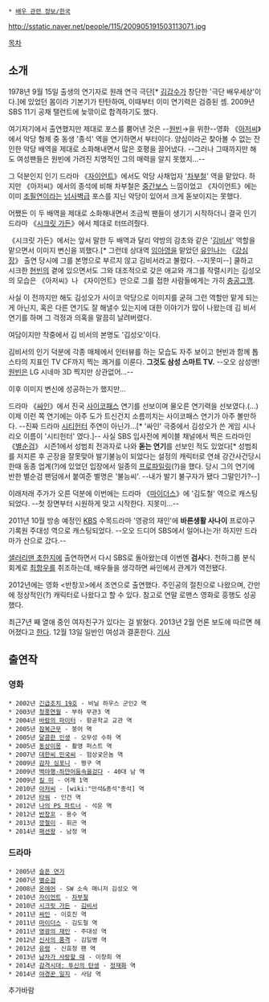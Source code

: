  * [[배우 관련 정보/한국]]

http://sstatic.naver.net/people/115/200905191503113071.jpg

[[목차]]
== 소개 ==
1978년 9월 15일 출생의 연기자로 원래 연극 극단[* [[김갑수]]가 창단한 '극단 배우세상'이다.]에 있었던 몸이라 기본기가 탄탄하여, 이때부터 이미 연기력은 검증된 셈. 2009년 SBS 11기 공채 탤런트에 늦깎이로 합격하기도 했다.

여기저기에서 출연했지만 제대로 포스를 뿜어낸 것은 --[[원빈]]→을 위한--영화 《[[아저씨(영화)|아저씨]]》에서 악당 형제 중 동생 '종석' 역을 연기하면서 부터이다. 양심이라곤 찾아볼 수 없는 잔인한 악당 배역을 제대로 소화해내면서 많은 호평을 끌어냈다. --그러나 그때까지만 해도 여성팬들은 원빈에 가려진 치명적인 그의 매력을 알지 못했지...--

그 덕분인지 인기 드라마 《[[자이언트(드라마)|자이언트]]》에서도 악당 사채업자 '[[차부철]]' 역을 맡았다. 하지만 《아저씨》에서의 종석에 비해 차부철은 [[중간보스]] 느낌이었고 《자이언트》에는 이미 [[조필연]]이라는 [[넘사벽]]급 포스를 지닌 악당이 있어서 크게 돋보이지는 못했다.

어쨌든 이 두 배역을 제대로 소화해내면서 조금씩 팬들이 생기기 시작하더니 결국 인기 드라마 《[[시크릿 가든(드라마)|시크릿 가든]]》에서 제대로 터뜨려줬다. 

《시크릿 가든》에서는 앞서 말한 두 배역과 달리 약방의 감초와 같은 '[[김비서]]' 역할을 맡으면서 이미지 변신을 꾀했다.[* 그런데 상대역 [[임아영]]을 맡았던 [[유인나]]는 《[[강심장]]》 출연 당시에 그를 본명으로 부르지 않고 김비서라고 불렀다. --지못미--] 쿨하고 시크한 [[현빈]]의 곁에 있으면서도 그와 대조적으로 갖은 애교와 개그를 작렬시키는 김성오의 모습은 《아저씨》나 《자이언트》만으로 그를 접한 사람들에게는 가히 [[충공그깽]].

사실 이 전까지만 해도 김성오가 사이코 악당으로 이미지를 굳혀 그런 역할만 맡게 되는 게 아닌지, 혹은 다른 연기도 잘 해낼수 있는지에 대한 이야기가 많이 나왔는데 김 비서 연기를 하며 그 걱정과 의혹을 말끔히 날려버렸다.

여담이지만 작중에서 김 비서의 본명도 '김성오'이다.

김비서의 인기 덕분에 각종 매체에서 인터뷰를 하는 모습도 자주 보이고 현빈과 함께 톱스타의 지표인 TV CF까지 찍는 쾌거를 이룬다. '''그것도 삼성 스마트 TV.''' --오오 삼성맨! [[원빈]]은 LG 시네마 3D 찍지만 상관없어...--

이후 이미지 변신에 성공하는가 했지만...

드라마 《[[싸인]]》에서 진국 [[사이코패스]] 연기를 선보이며 물오른 연기력을 선보였다.(...) 이제 이런 쪽 연기에는 아주 도가 트신건지 소름끼치는 사이코패스 연기가 아주 볼만하다. --진짜 드라마 [[시티헌터]] 주연이 아닌가...[* '싸인' 극중에서 김성오가 쓴 게임 시나리오 이름이 '시티헌터' 였다.]-- 사실 SBS 입사전에 케이블 채널에서 찍은 드라마인 《[[별순검]]》 시즌1에서 성범죄 전과자로 나와 '''돋는 연기'''를 선보인 적도 있었다[* 성범죄를 저지른 후 곤장을 잘못맞아 발기불능이 되었다는 설정의 캐릭터로 연쇄 강간사건당시 한때 동종 업계(?)에 있었던 입장에서 일종의 [[프로파일링]](?)을 했다. 당시 그의 연기에 반한 별순검 팬덤에서 붙여준 별명은 '불능씨'. --내가 발기 불구자가 됐다 그말인가?--]

이래저래 주가가 오른 덕분에 이번에는 드라마 《[[마이더스(드라마)|마이더스]]》에 '김도철' 역으로 캐스팅 되었다. --첫 장면부터 시원하게 맞고 시작한다. 지못미...--

2011년 10월 방송 예정인 [[KBS]] 수목드라마 '영광의 재인'에 '''바른생활 사나이''' 프로야구 기록원 주대성 역으로 캐스팅되었다. --오오 드디어 SBS에서 일어나는가! 하지만 드라마가 산으로 갔다.--

[[샐러리맨 초한지]]에 출연하면서 다시 SBS로 돌아왔는데 이번엔 '''검사'''다. 천하그룹 분식회계로 [[최항우]]를 취조하는데, 배우들을 생각하면 싸인에서 관계가 역전됐다.

2012년에는 영화 <반창꼬>에서 조연으로 출연했다. 주인공의 절친으로 나왔으며, 간만에 정상적인(?) 캐릭터로 나왔다고 할 수 있다. 참고로 연말 로맨스 영화로 흥행도 성공했다. 

최근7년 째 열애 중인 여자친구가 있다는 걸 밝혔다. 
2013년 2월 언론 보도에 따르면 헤어졌다고 [http://m.news.naver.com/read.nhn?mode=LSD&mid=sec&sid1=106&oid=015&aid=0002831417 한다].
12월 13일 일반인 여성과 결혼한다. [http://m.news.naver.com/read.nhn?oid=109&aid=0002917974&sid1=106&mode=LSD&fromRelation=1 기사]
== 출연작 ==
=== 영화 ===
 * 2002년 [[긴급조치 19호]] - 비닐 하우스 군인2 역
 * 2003년 [[청풍연월]] - 부하 무관3 역
 * 2004년 [[바람의 파이터]] - 항공학교 교관 역
 * 2005년 [[잠복근무]] - 붕어 역
 * 2005년 [[달콤한 인생]] - 오무성 수하 역
 * 2005년 [[동상이몽]] - 촬영 퍼스트 역
 * 2007년 [[대한씨 민국씨]] - 험상궂은놈 역
 * 2009년 [[감자 심포니]] - 짱구 역
 * 2009년 [[백야행-하얀어둠속을걷다]] - 40대 남 역
 * 2009년 [[킬 미]] - 어깨 1역
 * 2010년 [[아저씨]] - [wiki:"만석&종석"종석] 역
 * 2012년 [[타워]] - 인건 역
 * 2012년 [[나의 PS 파트너]] - 석운 역
 * 2012년 [[반창꼬]] - 용수 역
 * 2013년 [[깡철이]] - 휘곤 역
 * 2014년 [[패션왕]] - 남정 역

=== 드라마 ===
 * 2005년 [[슬픈 연가]]
 * 2007년 [[별순검]]
 * 2008년 [[온에어]] - SW 소속 매니저 김성오 역
 * 2010년 [[자이언트]] - [[차부철]]
 * 2010년 [[시크릿 가든]] - [[김비서]]
 * 2011년 [[싸인]] - 이호진 역
 * 2011년 [[마이더스]] - 김도철 역
 * 2011년 [[영광의 재인]] - 주대성 역
 * 2012년 [[신사의 품격]] - 김일병 역
 * 2012년 [[유령]] - 신효정 팬 역
 * 2013년 [[남자가 사랑할 때]] - 이창희 역
 * 2014년 [[감격시대: 투신의 탄생]] - [[정재화]] 역
 * 2014년 [[야경꾼 일지]] - 사담 역



추가바람
